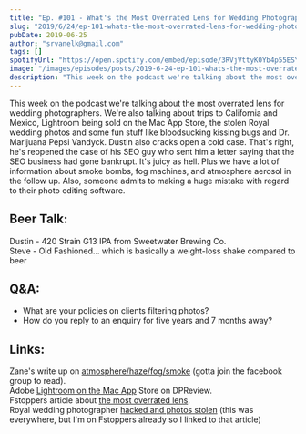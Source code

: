 ```yaml
---
title: "Ep. #101 - What's the Most Overrated Lens for Wedding Photography?"
slug: "2019/6/24/ep-101-whats-the-most-overrated-lens-for-wedding-photography"
pubDate: 2019-06-25
author: "srvanelk@gmail.com"
tags: []
spotifyUrl: "https://open.spotify.com/embed/episode/3RVjVttyK0Yb4p55ESYw1o?utm_source=generator"
image: "/images/episodes/posts/2019-6-24-ep-101-whats-the-most-overrated-lens-for-wedding-photography/JVE_Photo-103.webp"
description: "This week on the podcast we're talking about the most overrated lens for wedding photographers. We're also talking about trips to California and Mexico, Lightroom being sold on the Mac App Store, the stolen Royal wedding photos and some fun stuff like bloodsucking kissing bugs and Dr. Marijuana Pepsi Vandyck. Dustin also cracks open a cold case. That's right, he's reopened the case of his SEO guy who sent him a letter saying that the SEO business had gone bankrupt. It's juicy as hell. Plus we have a lot of information about smoke bombs, fog machines, and atmosphere aerosol in the follow up. Also, someone admits to making a huge mistake with regard to their photo editing software."
---
```


This week on the podcast we're talking about the most overrated lens for wedding photographers. We're also talking about trips to California and Mexico, Lightroom being sold on the Mac App Store, the stolen Royal wedding photos and some fun stuff like bloodsucking kissing bugs and Dr. Marijuana Pepsi Vandyck. Dustin also cracks open a cold case. That's right, he's reopened the case of his SEO guy who sent him a letter saying that the SEO business had gone bankrupt. It's juicy as hell. Plus we have a lot of information about smoke bombs, fog machines, and atmosphere aerosol in the follow up. Also, someone admits to making a huge mistake with regard to their photo editing software.

## Beer Talk:  
Dustin - 420 Strain G13 IPA from Sweetwater Brewing Co.  
Steve - Old Fashioned... which is basically a weight-loss shake compared to beer

## Q&A:
- What are your policies on clients filtering photos?
- How do you reply to an enquiry for five years and 7 months away?

## Links:
Zane's write up on [atmosphere/haze/fog/smoke](https://www.facebook.com/groups/weddinghangover/permalink/2418097068427930/) (gotta join the facebook group to read).  
Adobe [Lightroom on the Mac App](https://www.dpreview.com/news/0849041830/adobe-lightroom-is-now-available-on-apple-s-mac-app-store-for-the-first-time-ever) Store on DPReview.  
Fstoppers article about [the most overrated lens](https://fstoppers.com/originals/whats-most-overrated-lens-382292).  
Royal wedding photographer [hacked and photos stolen](https://fstoppers.com/news/royal-wedding-photographer-hacked-hundreds-photos-prince-harry-and-meghan-markle-382974) (this was everywhere, but I'm on Fstoppers already so I linked to that article)
